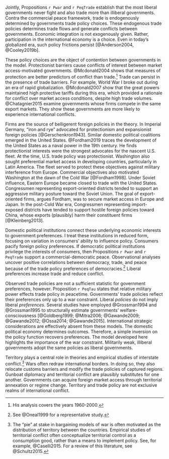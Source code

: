 Jointly, Propositions `r Pwar` and `r PeqTrade` establish that the most liberal governments never fight and also trade more than illiberal governments. Contra the commercial peace framework, trade is endogenously determined by governments trade policy choices. These endogenous trade policies determines trade flows and generate conflicts between governments. Economic integration is not exogenously given. Rather, participation in the international economy is a choice. Even in today's globalized era, such policy frictions persist [@Anderson2004, @Cooley2019b].

These policy choices are the object of contention between governments in the model. Protectionist barriers cause conflicts of interest between market access-motivated governments. @Mcdonald2004 shows that measures of protection are better predictors of conflict than trade.^[His analysis covers the years 1960-2000.] Trade can persist in the presence of trade barriers. For example, World War I broke out during an era of rapid globalization. @Mcdonald2007 show that the great powers maintained high protective tariffs during this era, which provided a rationale for conflict over market access conditions, despite high trade volumes. @Chatagnier2015 examine governments whose firms compete in the same export markets. They show these governments are more likely to experience international conflicts.

Firms are the source of belligerent foreign policies in the theory. In Imperial Germany, "iron and rye" advocated for protectionism and expansionist foreign policies [@Gerschenkron1943]. Similar domestic political coalitions emerged in the United States. @Fordham2019 traces the development of the United States as a naval power in the 19th century. He finds protectionist interests were the strongest advocates for the nascent U.S. fleet. At the time, U.S. trade policy was protectionist. Washington also sought preferential market access in developing countries, particularly in Latin America. The fleet served to protect these objectives against military interference from Europe. Commercial objectives also motivated Washington at the dawn of the Cold War [@Fordham1998]. Under Soviet influence, Eastern Europe became closed to trade with the United States. Congressmen representing export-oriented districts tended to support an aggressive military posture toward the Soviet Union. The goal of export-oriented firms, argues Fordham, was to secure market access in Europe and Japan. In the post-Cold War era, Congressmen representing import-exposed districts have tended to support hostile foreign policies toward China, whose exports (plausibly) harm their constituent firms [@Kleinberg2013]. 

Domestic political institutions connect these underlying economic interests to government preferences. I treat these institutions in reduced form, focusing on variation in consumers' ability to influence policy. Consumers pacify foreign policy preferences. If democratic political institutions privilege the interests of consumers, then Propositions `r Pwar` and `r PeqTrade` support a commercial-democratic peace. Observational analyses uncover positive correlations between democracy, trade, and peace because of the trade policy preferences of democracies.^[See @Oneal1999 for a representative study.] Liberal preferences increase trade and reduce conflict.

Observed trade policies are not a sufficient statistic for government preferences, however. Proposition `r PeqTau` states that relative military power effects trade policy in peacetime. Governments' trade policies reflect their preferences only up to a war constraint. Liberal *policies* do not imply liberal *preferences*. Several studies have employed @Grossman1994 and @Grossman1995 to structurally estimate governments' welfare-consciousness [@Goldberg1999; @Mitra2006; @Gawande2009; @Gawande2012; @Ossa2014; @Gawande2015]. International strategic considerations are effectively absent from these models. The domestic political economy determines outcomes. Therefore, a simple inversion on the policy function recovers preferences. The model developed here highlights the importance of the war constraint. Militarily weak, illiberal governments adopt the same policies as liberal governments.

Territory plays a central role in theories and empirical studies of interstate conflict.^[The "pie" at stake in bargaining models of war is often motivated as the distribution of territory between the countries. Empirical studies of territorial conflict often conceptualize territorial control as a consumption good, rather than a means to implement policy. See, for example, @Caselli2015. For a review of this literature, see @Schultz2015.] Wars often redraw international borders. In doing so, they also relocate customs barriers and modify the trade policies of captured regions. Gunboat diplomacy and territorial conflict are plausibly substitutes for one another. Governments can acquire foreign market access through territorial annexation or regime change. Territory and trade policy are not exclusive realms of international conflict.